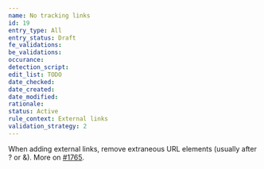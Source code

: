 ```yaml
---
name: No tracking links
id: 19
entry_type: All
entry_status: Draft
fe_validations:
be_validations:
occurance:
detection_script:
edit_list: TODO
date_checked:
date_created:
date_modified:
rationale:
status: Active
rule_context: External links
validation_strategy: 2
---
```


When adding external links, remove extraneous URL elements (usually after ? or &). More on [#1765](https://github.com/VocaDB/vocadb/issues/1765).